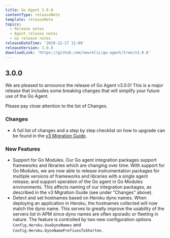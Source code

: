 ```yaml
---
title: Go Agent 3.0.0
contentType: releaseNote
template: releaseNote
topics:
  - Release notes
  - Agent release notes
  - Go release notes
releaseDateTime: '2019-12-17 11:09'
releaseVersion: 3.0.0
downloadLink: 'https://github.com/newrelic/go-agent/tree/v3.0.0'
---
```


## 3.0.0

We are pleased to announce the release of Go Agent v3.0.0! This is a major release that includes some breaking changes that will simplify your future use of the Go Agent.

Please pay close attention to the list of Changes.

### Changes

* A full list of changes and a step by step checklist on how to upgrade can be found in the [v3 Migration Guide](https://github.com/newrelic/go-agent/blob/master/MIGRATION.md).

### New Features

* Support for Go Modules. Our Go agent integration packages support frameworks and libraries which are changing over time. With support for Go Modules, we are now able to release instrumentation packages for multiple versions of frameworks and libraries with a single agent release; and support operation of the Go agent in Go Modules environments. This affects naming of our integration packages, as described in the v3 Migration Guide (see under "Changes" above).
* Detect and set hostnames based on Heroku dyno names. When deploying an application in Heroku, the hostnames collected will now match the dyno name. This serves to greatly improve the usability of the servers list in APM since dyno names are often sporadic or fleeting in nature. The feature is controlled by two new configuration options `Config.Heroku.UseDynoNames` and `Config.Heroku.DynoNamePrefixesToShorten`.
